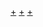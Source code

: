 {{Categories by country|nocat}}

[[Category:各項體育賽事|+]]
[[Category:各國體育競賽|+]]
[[Category:各国各类体育运动|+]]